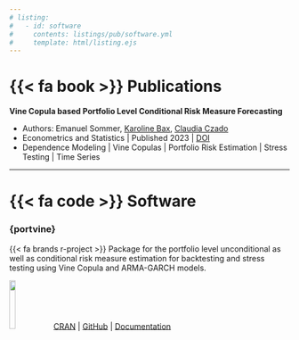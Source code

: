 ```yaml
---
# listing:
#   - id: software
#     contents: listings/pub/software.yml
#     template: html/listing.ejs
---
```


# {{< fa book >}} Publications

**Vine Copula based Portfolio Level Conditional Risk Measure Forecasting**

-   Authors: Emanuel Sommer, [Karoline Bax](https://www.karolinebax.com/), [Claudia Czado](https://www.math.cit.tum.de/math/personen/professuren/czado-claudia/)
-   Econometrics and Statistics \| Published 2023 \| [DOI](https://doi.org/10.1016/j.ecosta.2023.08.002)
- Dependence Modeling \| Vine Copulas \| Portfolio Risk Estimation \| Stress Testing \| Time Series 

------------------------------------------------------------------------

# {{< fa code >}} Software

### {portvine} 

{{< fa brands r-project >}} Package for the portfolio level unconditional as well as conditional risk measure estimation for backtesting and stress testing using Vine Copula and ARMA-GARCH models.

![](../images/projects/portvine_logo.png){fig-align="left" width="15%"}
[CRAN](https://cloud.r-project.org/package=portvine) \| [GitHub](https://github.com/EmanuelSommer/portvine) \| [Documentation](https://emanuelsommer.github.io/portvine/)

<!-- :::{#software} -->

<!-- ::: -->
